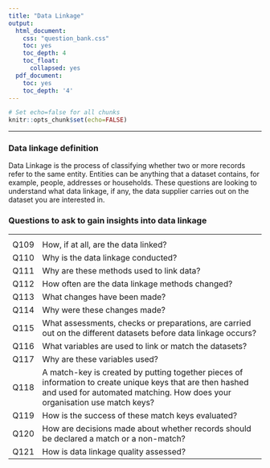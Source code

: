 ---
title: "Data Linkage"
output:
  html_document:
    css: "question_bank.css"
    toc: yes
    toc_depth: 4
    toc_float:
      collapsed: yes
  pdf_document:
    toc: yes
    toc_depth: '4'
---

```{r global-options, include=FALSE}
# Set echo=false for all chunks
knitr::opts_chunk$set(echo=FALSE)
```

---

### Data linkage definition

Data Linkage is the process of classifying whether two or more records refer to the same entity. Entities can be anything that a dataset contains, for example, people, addresses or households. These questions are looking to understand what data linkage, if any, the data supplier carries out on the dataset you are interested in.  

### Questions to ask to gain insights into data linkage 

<table class="simpleTable">
<TR VALIGN=TOP>
    <th scope = "col"style="width: 8%;">   </th>
    <th scope = "col"> </th>
    
</tr>
 <tr>
  <td align="center">  Q109 </td>
  <td>How, if at all, are the data linked?  </td>
 </tr>



 <tr>
  <td align="center">  Q110 </td>
  <td>Why is the data linkage conducted? </td>
 </tr> 
 

 <tr>
  <td align="center">  Q111 </td>
  <td>Why are these methods used to link data? </td>
 </tr>
 

 <tr>
  <td align="center">  Q112 </td>
  <td> How often are the data linkage methods changed?</td>
 </tr> 
 

 <tr>
  <td align="center">  Q113 </td>
  <td>What changes have been made?  </td>
 </tr> 


  <tr>
  <td align="center">  Q114 </td>
  <td> Why were these changes made?</td>
 </tr>
 

 <tr>
  <td align="center">  Q115 </td>
  <td>What assessments, checks or preparations, are carried out on the different datasets before data linkage occurs? </td>
 </tr> 
 

 <tr>
  <td align="center">  Q116 </td>
  <td>What variables are used to link or match the datasets?  </td>
 </tr> 
 

  <tr>
  <td align="center">  Q117 </td>
  <td>Why are these variables used? </td>
 </tr>
 

  <tr>
  <td align="center">  Q118 </td>
  <td>A match-key is created by putting together pieces of information to create unique keys that are then hashed and used for automated matching. How does your organisation use match keys? </td>
 </tr>
 

  <tr>
  <td align="center">  Q119 </td>
  <td>How is the success of these match keys evaluated? </td>
 </tr>
 

  <tr>
  <td align="center">  Q120 </td>
  <td> How are decisions made about whether records should be declared a match or a non-match? </td>
 </tr>


  <tr>
  <td align="center">  Q121 </td>
  <td> How is data linkage quality assessed?</td>
 </tr>
  
 </table>

<br>
